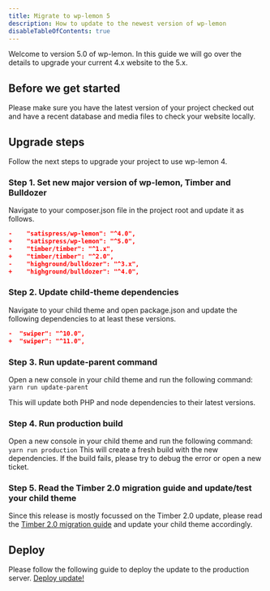 ```yaml
---
title: Migrate to wp-lemon 5
description: How to update to the newest version of wp-lemon
disableTableOfContents: true
---
```


Welcome to version 5.0 of wp-lemon. In this guide we will go over the details to upgrade your current 4.x website to the 5.x.

## Before we get started
Please make sure you have the latest version of your project checked out and have a recent database and media files to check your website locally.

## Upgrade steps
Follow the next steps to upgrade your project to use wp-lemon 4.

### Step 1. Set new major version of wp-lemon, Timber and Bulldozer
Navigate to your composer.json file in the project root and update it as follows.

```json
-    "satispress/wp-lemon": "^4.0",
+    "satispress/wp-lemon": "^5.0",
-    "timber/timber": "^1.x",
+    "timber/timber": "^2.0",
-    "highground/bulldozer": "^3.x",
+    "highground/bulldozer": "^4.0",
```

### Step 2. Update child-theme dependencies
Navigate to your child theme and open package.json and update the following dependencies to at least these versions. 


```json
-  "swiper": "^10.0",
+  "swiper": "^11.0",
```
### Step 3. Run update-parent command
Open a new console in your child theme and run the following command: `yarn run update-parent`

This will update both PHP and node dependencies to their latest versions.

### Step 4. Run production build
Open a new console in your child theme and run the following command: `yarn run production`
This will create a fresh build with the new dependencies. If the build fails, please try to debug the error or open a new ticket.

### Step 5. Read the Timber 2.0 migration guide and update/test your child theme

Since this release is mostly focussed on the Timber 2.0 update, please read the [Timber 2.0 migration guide](https://timber.github.io/docs/v2/migration-guide/) and update your child theme accordingly.

## Deploy
Please follow the following guide to deploy the update to the production server. [Deploy update!](/deployment/updates#deploy-update)

